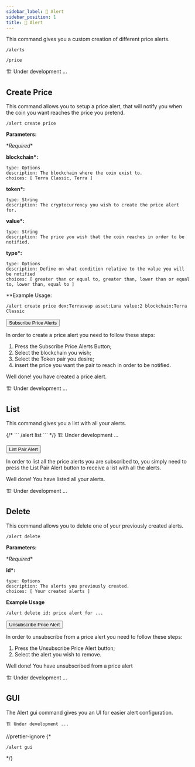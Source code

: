 ```yaml
---
sidebar_label: 🔔 Alert
sidebar_position: 1
title: 🔔 Alert
---
```


<!-- Imports -->


<!-- Documentation -->

This command gives you a custom creation of different price alerts.

<Tabs groupId="platforms">
<TabItem value="discord" label="Discord" default>

```
/alerts
```

</TabItem>

<TabItem value="telegram" label="Telegram">

```
/price
```

</TabItem>

<TabItem value="twitter" label="Twitter">
    🏗️ Under development ...
</TabItem>
</Tabs>

## Create Price

This command allows you to setup a price alert, that will notify you when the coin you want reaches the price you pretend.

<Tabs groupId="platforms">
<TabItem value="discord" label="Discord" default>

```
/alert create price
```

<p>
  <strong>Parameters:</strong>
</p>

\*_Required_\*

**blockchain\*:**

    type: Options
    description: The blockchain where the coin exist to.
    choices: [ Terra Classic, Terra ]

**token\*:**

    type: String
    description: The cryptocurrency you wish to create the price alert for.

**value\*:**

    type: String
    description: The price you wish that the coin reaches in order to be notified.

**type\*:**

    type: Options
    description: Define on what condition relative to the value you will be notified
    choices: [ greater than or equal to, greater than, lower than or equal to, lower than, equal to ]

\*\*Example Usage:

```
/alert create price dex:Terraswap asset:Luna value:2 blockchain:Terra Classic
```

</TabItem>

<TabItem value="telegram" label="Telegram">
<p><button class={styles.telegram}>Subscribe Price Alerts</button></p>

In order to create a price alert you need to follow these steps:

1. Press the Subscribe Price Alerts Button;
2. Select the blockchain you wish;
3. Select the Token pair you desire;
4. insert the price you want the pair to reach in order to be notified.

Well done! you have created a price alert.

</TabItem>

<TabItem value="twitter" label="Twitter">
    🏗️ Under development ...
</TabItem>
</Tabs>

## List

This command gives you a list with all your alerts.

<Tabs groupId="platforms">
<TabItem value="discord" label="Discord" default>
{/*
```
/alert list 
```
*/}
    🏗️ Under development ...
</TabItem>
<TabItem value="telegram" label="Telegram">
<p><button class={styles.telegram}>List Pair Alert</button></p>

In order to list all the price alerts you are subscribed to, you simply need to press the List Pair Alert button to receive a list with all the alerts.

Well done! You have listed all your alerts.

</TabItem>
<TabItem value="twitter" label="Twitter">
    🏗️ Under development ...
</TabItem>
</Tabs>

## Delete

This command allows you to delete one of your previously created alerts.

<Tabs groupId="platforms">
<TabItem value="discord" label="Discord" default>

```
/alert delete
```

<p>
  <strong>Parameters:</strong>
</p>

\*_Required_\*

**id\*:**

    type: Options
    description: The alerts you previously created.
    choices: [ Your created alerts ]

**Example Usage**

```
/alert delete id: price alert for ...
```

</TabItem>
<TabItem value="telegram" label="Telegram">
<p><button class={styles.telegram}>Unsubscribe Price Alert</button></p>

In order to unsubscribe from a price alert you need to follow these steps:

1. Press the Unsubscribe Price Alert button;
2. Select the alert you wish to remove.

Well done! You have unsubscribed from a price alert

</TabItem>
<TabItem value="twitter" label="Twitter">
    🏗️ Under development ...
</TabItem>
</Tabs>

## GUI

The Alert gui command gives you an UI for easier alert configuration.

<Tabs groupId="platforms">
<TabItem value="discord" label="Discord" default>

    🏗️ Under development ...

//prettier-ignore
{\*

```
/alert gui
```

\*/}

</TabItem>
</Tabs>
